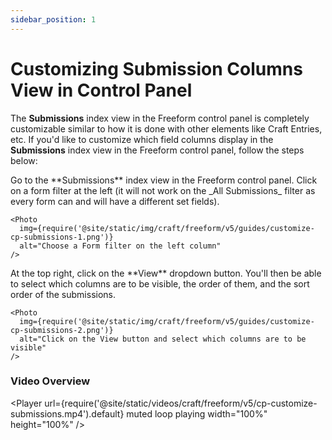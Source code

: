 ```yaml
---
sidebar_position: 1
---
```




# Customizing Submission Columns View in Control Panel

The **Submissions** index view in the Freeform control panel is completely customizable similar to how it is done with other elements like Craft Entries, etc.
If you'd like to customize which field columns display in the **Submissions** index view in the Freeform control panel, follow the steps below:

<VerticalStepWrapper>
  <StepMarkdown>
    Go to the **Submissions** index view in the Freeform control panel.
  </StepMarkdown>
  <StepMarkdown>
    Click on a form filter at the left (it will not work on the _All Submissions_ filter as every form can and will have a different set fields).

    <Photo
      img={require('@site/static/img/craft/freeform/v5/guides/customize-cp-submissions-1.png')}
      alt="Choose a Form filter on the left column"
    />
  </StepMarkdown>
  <StepMarkdown>
    At the top right, click on the **View** dropdown button. You'll then be able to select which columns are to be visible, the order of them, and the sort order of the submissions.

    <Photo
      img={require('@site/static/img/craft/freeform/v5/guides/customize-cp-submissions-2.png')}
      alt="Click on the View button and select which columns are to be visible"
    />
  </StepMarkdown>
</VerticalStepWrapper>

### Video Overview

<Player
  url={require('@site/static/videos/craft/freeform/v5/cp-customize-submissions.mp4').default}
  muted loop playing width="100%" height="100%"
/>